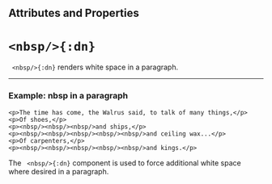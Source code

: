 

## Attributes and Properties 
 <AttrDisplay name='nbsp'/> 
 <PropDisplay name='nbsp'/>

# `<nbsp/>{:dn}`


` <nbsp/>{:dn}` renders white space in a paragraph.

---

### Example: <tage>nbsp</tage> in a paragraph


```doenet-editor-horiz
<p>The time has come, the Walrus said, to talk of many things,</p>
<p>Of shoes,</p>
<p><nbsp/><nbsp/><nbsp/>and ships,</p>
<p><nbsp/><nbsp/><nbsp/><nbsp/><nbsp/>and ceiling wax...</p>
<p>Of carpenters,</p>
<p><nbsp/><nbsp/><nbsp/><nbsp/><nbsp/>and kings.</p>
```



The ` <nbsp/>{:dn}` component is used to force additional white space where desired in a paragraph.


